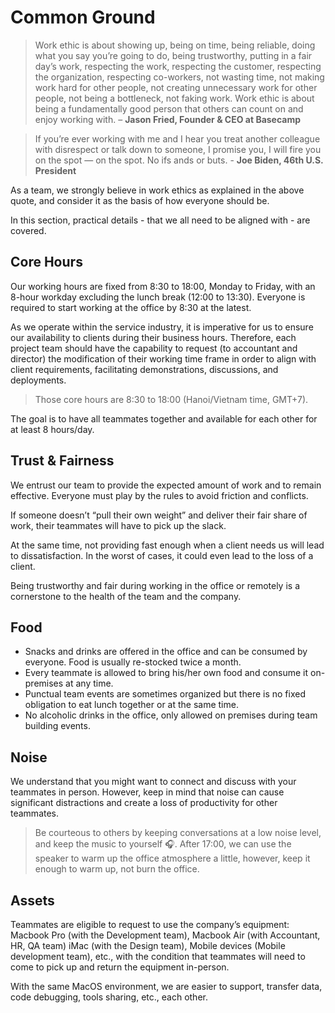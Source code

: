 # Common Ground

>Work ethic is about showing up, being on time, being reliable, doing what you say you’re going to do, being trustworthy, putting in a fair day’s work, respecting the work, respecting the customer, respecting the organization, respecting co-workers, not wasting time, not making work hard for other people, not creating unnecessary work for other people, not being a bottleneck, not faking work. Work ethic is about being a fundamentally good person that others can count on and enjoy working with. –
**Jason Fried, Founder & CEO at Basecamp**

>If you’re ever working with me and I hear you treat another colleague with disrespect or talk down to someone, I promise you, I will fire you on the spot — on the spot. No ifs ands or buts. - **Joe Biden, 46th U.S. President**

As a team, we strongly believe in work ethics as explained in the above quote, and consider it as the basis of how everyone should be.

In this section, practical details - that we all need to be aligned with - are covered.

## Core Hours

Our working hours are fixed from 8:30 to 18:00, Monday to Friday, with an 8-hour workday excluding the lunch break (12:00 to 13:30). Everyone is required to start working at the office by 8:30 at the latest.

As we operate within the service industry, it is imperative for us to ensure our availability to clients during their business hours. Therefore, each project team should have the capability to request (to accountant and director) the modification of their working time frame in order to align with client requirements, facilitating demonstrations, discussions, and deployments.

> Those core hours are 8:30 to 18:00 (Hanoi/Vietnam time, GMT+7).

The goal is to have all teammates together and available for each other for at least 8 hours/day.

## Trust & Fairness

We entrust our team to provide the expected amount of work and to remain effective. Everyone must play by the rules to avoid friction and conflicts.

If someone doesn’t “pull their own weight” and deliver their fair share of work, their teammates will have to pick up the slack.

At the same time, not providing fast enough when a client needs us will lead to dissatisfaction. In the worst of cases, it could even lead to the loss of a client.

Being trustworthy and fair during working in the office or remotely is a cornerstone to the health of the team and the company.

## Food

- Snacks and drinks are offered in the office and can be consumed by everyone. Food is usually re-stocked twice a month.
- Every teammate is allowed to bring his/her own food and consume it on-premises at any time.
- Punctual team events are sometimes organized but there is no fixed obligation to eat lunch together or at the same time.
- No alcoholic drinks in the office, only allowed on premises during team building events.

## Noise

We understand that you might want to connect and discuss with your teammates in person. However, keep in mind that noise can cause significant distractions and create a loss of productivity for other teammates.

> Be courteous to others by keeping conversations at a low noise level, and keep the music to yourself 🎧.
> After 17:00, we can use the speaker to warm up the office atmosphere a little, however, keep it enough to warm up, not burn the office.

## Assets

Teammates are eligible to request to use the company’s equipment: Macbook Pro (with the Development team), Macbook Air (with Accountant, HR, QA team) iMac (with the Design team), Mobile devices (Mobile development team), etc., with the condition that teammates will need to come to pick up and return the equipment in-person.

With the same MacOS environment, we are easier to support, transfer data, code debugging, tools sharing, etc., each other.